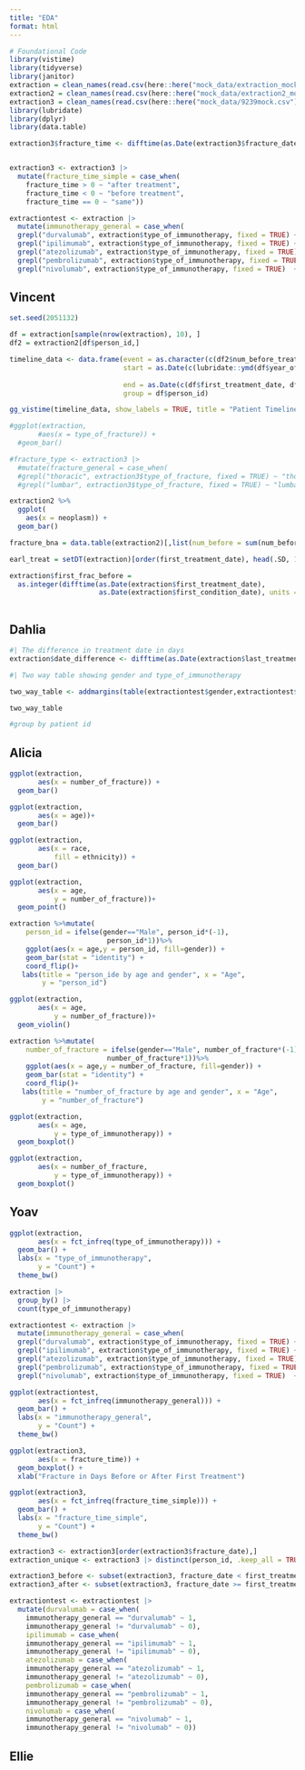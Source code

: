 ```yaml
---
title: "EDA"
format: html
---
```


```r
# Foundational Code
library(vistime)
library(tidyverse)
library(janitor)
extraction = clean_names(read.csv(here::here("mock_data/extraction_mock.csv"), header = TRUE))
extraction2 = clean_names(read.csv(here::here("mock_data/extraction2_mock.csv"), header = TRUE))
extraction3 = clean_names(read.csv(here::here("mock_data/9239mock.csv"), header = TRUE))
library(lubridate)
library(dplyr)
library(data.table)

extraction3$fracture_time <- difftime(as.Date(extraction3$fracture_date), as.Date(extraction3$first_treatment_date))


extraction3 <- extraction3 |>
  mutate(fracture_time_simple = case_when(
    fracture_time > 0 ~ "after treatment",
    fracture_time < 0 ~ "before treatment",
    fracture_time == 0 ~ "same"))

extractiontest <- extraction |>
  mutate(immunotherapy_general = case_when(
  grepl("durvalumab", extraction$type_of_immunotherapy, fixed = TRUE) ~ "durvalumab",
  grepl("ipilimumab", extraction$type_of_immunotherapy, fixed = TRUE) ~ "ipilimumab",
  grepl("atezolizumab", extraction$type_of_immunotherapy, fixed = TRUE) ~ "atezolizumab",
  grepl("pembrolizumab", extraction$type_of_immunotherapy, fixed = TRUE) ~ "pembrolizumab",
  grepl("nivolumab", extraction$type_of_immunotherapy, fixed = TRUE)  ~ "nivolumab"))
```


## Vincent

```r
set.seed(2051132)

df = extraction[sample(nrow(extraction), 10), ]
df2 = extraction2[df$person_id,]

timeline_data <- data.frame(event = as.character(c(df2$num_before_treatment,df2$num_during_treatment,df2$num_after_treatment)),
                            start = as.Date(c(lubridate::ymd(df$year_of_birth, truncated = 2L), df$first_treatment_date, df$last_treatment_date)),
                            
                            end = as.Date(c(df$first_treatment_date, df$last_treatment_date, df$death_date)),
                            group = df$person_id)

gg_vistime(timeline_data, show_labels = TRUE, title = "Patient Timeline")

#ggplot(extraction, 
       #aes(x = type_of_fracture)) +
  #geom_bar()

#fracture_type <- extraction3 |>
  #mutate(fracture_general = case_when(
  #grepl("thoracic", extraction3$type_of_fracture, fixed = TRUE) ~ "thoracic"),
  #grepl("lumbar", extraction3$type_of_fracture, fixed = TRUE) ~ "lumbar")

extraction2 %>% 
  ggplot(
    aes(x = neoplasm)) +
  geom_bar()

fracture_bna = data.table(extraction2)[,list(num_before = sum(num_before_treatment), num_after=(sum(num_after_treatment)+sum(num_during_treatment))), by='person_id']

earl_treat = setDT(extraction)[order(first_treatment_date), head(.SD, 1L), by = person_id]

extraction$first_frac_before = 
  as.integer(difftime(as.Date(extraction$first_treatment_date),
                      as.Date(extraction$first_condition_date), units = "weeks"))
                       

```



## Dahlia

```r

#| The difference in treatment date in days 
extraction$date_difference <- difftime(as.Date(extraction$last_treatment_date), as.Date(extraction$first_treatment_date))

#| Two way table showing gender and type_of_immunotherapy 

two_way_table <- addmargins(table(extractiontest$gender,extractiontest$immunotherapy_general), margin = 1:2)

two_way_table

#group by patient id

```

## Alicia

```r
ggplot(extraction,
       aes(x = number_of_fracture)) +
  geom_bar()
```

```r
ggplot(extraction,
       aes(x = age))+
  geom_bar()
```

```r
ggplot(extraction,
       aes(x = race,
           fill = ethnicity)) +
  geom_bar()
```

```r
ggplot(extraction,
       aes(x = age,
           y = number_of_fracture))+
  geom_point()
```

```r
extraction %>%mutate(
    person_id = ifelse(gender=="Male", person_id*(-1),
                        person_id*1))%>%
    ggplot(aes(x = age,y = person_id, fill=gender)) +
    geom_bar(stat = "identity") +
    coord_flip()+
   labs(title = "person_ide by age and gender", x = "Age",
        y = "person_id")
```

```r
ggplot(extraction,
       aes(x = age,
           y = number_of_fracture))+
  geom_violin()
```

```r
extraction %>%mutate(
    number_of_fracture = ifelse(gender=="Male", number_of_fracture*(-1),
                        number_of_fracture*1))%>%
    ggplot(aes(x = age,y = number_of_fracture, fill=gender)) +
    geom_bar(stat = "identity") +
    coord_flip()+
   labs(title = "number_of_fracture by age and gender", x = "Age",
        y = "number_of_fracture")
```


```r
ggplot(extraction,
       aes(x = age,
           y = type_of_immunotherapy)) +
  geom_boxplot()
```

```r
ggplot(extraction,
       aes(x = number_of_fracture,
           y = type_of_immunotherapy)) +
  geom_boxplot()
```


## Yoav

```r
ggplot(extraction,
       aes(x = fct_infreq(type_of_immunotherapy))) +
  geom_bar() + 
  labs(x = "type_of_immunotherapy",
       y = "Count") +
  theme_bw()

extraction |>
  group_by() |>
  count(type_of_immunotherapy)

extractiontest <- extraction |>
  mutate(immunotherapy_general = case_when(
  grepl("durvalumab", extraction$type_of_immunotherapy, fixed = TRUE) ~ "durvalumab",
  grepl("ipilimumab", extraction$type_of_immunotherapy, fixed = TRUE) ~ "ipilimumab",
  grepl("atezolizumab", extraction$type_of_immunotherapy, fixed = TRUE) ~ "atezolizumab",
  grepl("pembrolizumab", extraction$type_of_immunotherapy, fixed = TRUE) ~ "pembrolizumab",
  grepl("nivolumab", extraction$type_of_immunotherapy, fixed = TRUE)  ~ "nivolumab"))

ggplot(extractiontest,
       aes(x = fct_infreq(immunotherapy_general))) +
  geom_bar() + 
  labs(x = "immunotherapy_general",
       y = "Count") +
  theme_bw()
```

```r
ggplot(extraction3,
       aes(x = fracture_time)) +
  geom_boxplot() +
  xlab("Fracture in Days Before or After First Treatment")

ggplot(extraction3,
       aes(x = fct_infreq(fracture_time_simple))) +
  geom_bar() + 
  labs(x = "fracture_time_simple",
       y = "Count") +
  theme_bw()
```

```r
extraction3 <- extraction3[order(extraction3$fracture_date),]
extraction_unique <- extraction3 |> distinct(person_id, .keep_all = TRUE)
```

```r
extraction3_before <- subset(extraction3, fracture_date < first_treatment_date)
extraction3_after <- subset(extraction3, fracture_date >= first_treatment_date)
```

```r
extractiontest <- extractiontest |> 
  mutate(durvalumab = case_when(
    immunotherapy_general == "durvalumab" ~ 1,
    immunotherapy_general != "durvalumab" ~ 0),
    ipilimumab = case_when(
    immunotherapy_general == "ipilimumab" ~ 1,
    immunotherapy_general != "ipilimumab" ~ 0),
    atezolizumab = case_when(
    immunotherapy_general == "atezolizumab" ~ 1,
    immunotherapy_general != "atezolizumab" ~ 0),
    pembrolizumab = case_when(
    immunotherapy_general == "pembrolizumab" ~ 1,
    immunotherapy_general != "pembrolizumab" ~ 0),
    nivolumab = case_when(
    immunotherapy_general == "nivolumab" ~ 1,
    immunotherapy_general != "nivolumab" ~ 0))
```


## Ellie


